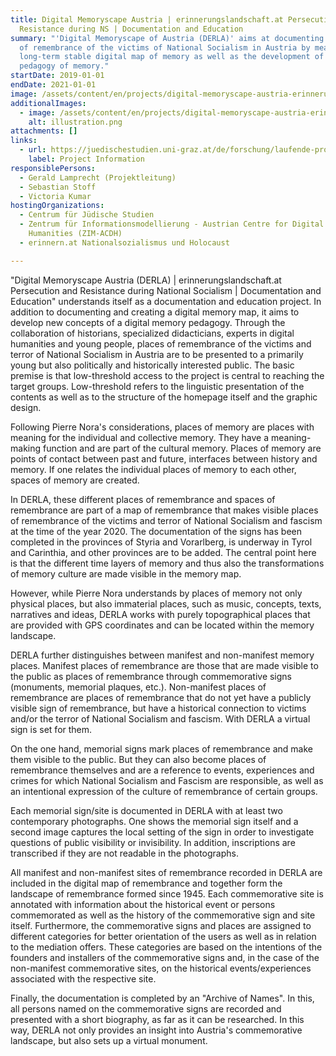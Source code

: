 ```yaml
---
title: Digital Memoryscape Austria | erinnerungslandschaft.at Persecution and
  Resistance during NS | Documentation and Education
summary: "'Digital Memoryscape of Austria (DERLA)' aims at documenting all signs
  of remembrance of the victims of National Socialism in Austria by means of a
  long-term stable digital map of memory as well as the development of a digital
  pedagogy of memory."
startDate: 2019-01-01
endDate: 2021-01-01
image: /assets/content/en/projects/digital-memoryscape-austria-erinnerungslandschaft-persecution-and-resistance-during-ns-documentation/derla_neu.jpg
additionalImages:
  - image: /assets/content/en/projects/digital-memoryscape-austria-erinnerungslandschaft-persecution-and-resistance-during-ns-documentation/additionalImages/illustration.png
    alt: illustration.png
attachments: []
links:
  - url: https://juedischestudien.uni-graz.at/de/forschung/laufende-projekte/1/
    label: Project Information
responsiblePersons:
  - Gerald Lamprecht (Projektleitung)
  - Sebastian Stoff
  - Victoria Kumar
hostingOrganizations:
  - Centrum für Jüdische Studien
  - Zentrum für Informationsmodellierung - Austrian Centre for Digital
    Humanities (ZIM-ACDH)
  - erinnern.at Nationalsozialismus und Holocaust

---
```

"Digital Memoryscape Austria (DERLA) | erinnerungslandschaft.at Persecution and Resistance during National Socialism | Documentation and Education" understands itself as a documentation and education project. In addition to documenting and creating a digital memory map, it aims to develop new concepts of a digital memory pedagogy. Through the collaboration of historians, specialized didacticians, experts in digital humanities and young people, places of remembrance of the victims and terror of National Socialism in Austria are to be presented to a primarily young but also politically and historically interested public. The basic premise is that low-threshold access to the project is central to reaching the target groups. Low-threshold refers to the linguistic presentation of the contents as well as to the structure of the homepage itself and the graphic design.

Following Pierre Nora's considerations, places of memory are places with meaning for the individual and collective memory. They have a meaning-making function and are part of the cultural memory. Places of memory are points of contact between past and future, interfaces between history and memory. If one relates the individual places of memory to each other, spaces of memory are created.

In DERLA, these different places of remembrance and spaces of remembrance are part of a map of remembrance that makes visible places of remembrance of the victims and terror of National Socialism and fascism at the time of the year 2020. The documentation of the signs has been completed in the provinces of Styria and Vorarlberg, is underway in Tyrol and Carinthia, and other provinces are to be added. The central point here is that the different time layers of memory and thus also the transformations of memory culture are made visible in the memory map.

However, while Pierre Nora understands by places of memory not only physical places, but also immaterial places, such as music, concepts, texts, narratives and ideas, DERLA works with purely topographical places that are provided with GPS coordinates and can be located within the memory landscape.

DERLA further distinguishes between manifest and non-manifest memory places. Manifest places of remembrance are those that are made visible to the public as places of remembrance through commemorative signs (monuments, memorial plaques, etc.). Non-manifest places of remembrance are places of remembrance that do not yet have a publicly visible sign of remembrance, but have a historical connection to victims and/or the terror of National Socialism and fascism. With DERLA a virtual sign is set for them.

On the one hand, memorial signs mark places of remembrance and make them visible to the public. But they can also become places of remembrance themselves and are a reference to events, experiences and crimes for which National Socialism and Fascism are responsible, as well as an intentional expression of the culture of remembrance of certain groups.

Each memorial sign/site is documented in DERLA with at least two contemporary photographs. One shows the memorial sign itself and a second image captures the local setting of the sign in order to investigate questions of public visibility or invisibility. In addition, inscriptions are transcribed if they are not readable in the photographs.

All manifest and non-manifest sites of remembrance recorded in DERLA are included in the digital map of remembrance and together form the landscape of remembrance formed since 1945. Each commemorative site is annotated with information about the historical event or persons commemorated as well as the history of the commemorative sign and site itself. Furthermore, the commemorative signs and places are assigned to different categories for better orientation of the users as well as in relation to the mediation offers. These categories are based on the intentions of the founders and installers of the commemorative signs and, in the case of the non-manifest commemorative sites, on the historical events/experiences associated with the respective site.

Finally, the documentation is completed by an "Archive of Names". In this, all persons named on the commemorative signs are recorded and presented with a short biography, as far as it can be researched. In this way, DERLA not only provides an insight into Austria's commemorative landscape, but also sets up a virtual monument.
